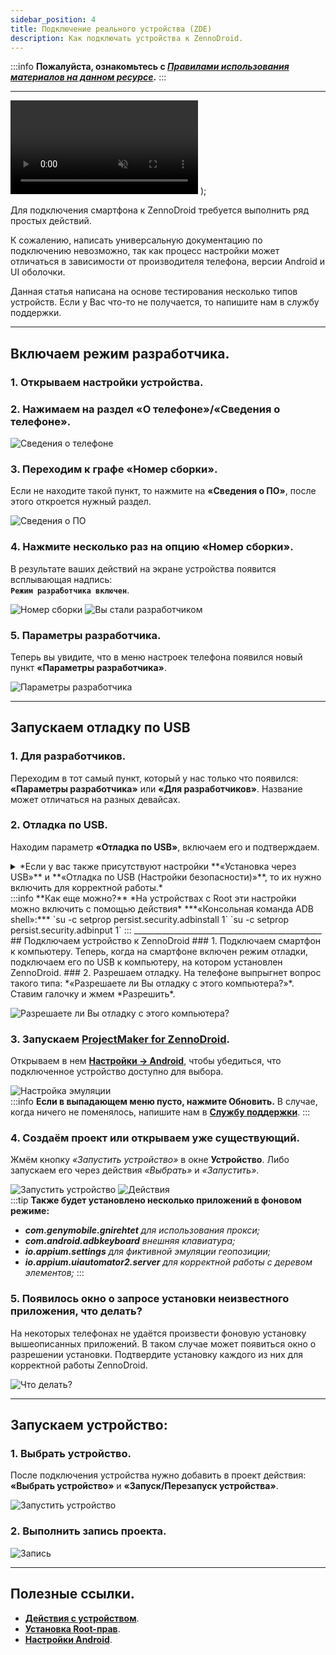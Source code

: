 ```yaml
---
sidebar_position: 4
title: Подключение реального устройства (ZDE)
description: Как подключать устройства к ZennoDroid.
---
```


:::info **Пожалуйста, ознакомьтесь с [*Правилами использования материалов на данном ресурсе*](../Disclaimer).**
:::
_______________________________________________
  <video controls playsInline muted preload="auto" className='docsVideo'>
    <source src={source} type="video/mp4" />
</video>
);   

Для подключения смартфона к ZennoDroid требуется выполнить ряд простых действий.  

К сожалению, написать универсальную документацию по подключению невозможно, так как процесс настройки может отличаться в зависимости от производителя телефона, версии Android и UI оболочки.

Данная статья написана на основе тестирования несколько типов устройств. Если у Вас что-то не получается, то напишите нам в службу поддержки.   
_______________________________________________
## Включаем режим разработчика.   
### 1. Открываем настройки устройства.  
### 2. Нажимаем на раздел **«О телефоне»**/**«Сведения о телефоне»**.  
![Сведения о телефоне](./assets/devices_pic1.png)    

### 3. Переходим к графе **«Номер сборки»**.   
Если не находите такой пункт, то нажмите на **«Сведения о ПО»**, после этого откроется нужный раздел.

![Сведения о ПО](./assets/devices_pic2.png)

### 4. Нажмите несколько раз на опцию **«Номер сборки»**.  
В результате ваших действий на экране устройства появится всплывающая надпись:   
**`Режим разработчика включен`**.  

![Номер сборки](./assets/devices_pic3.png) ![Вы стали разработчиком](./assets/devices_pic4.png)  
  
### 5. Параметры разработчика. 
Теперь вы увидите, что в меню настроек телефона появился новый пункт **«Параметры разработчика»**. 

![Параметры разработчика](./assets/devices_pic5.png)  
_______________________________________________
## Запускаем отладку по USB   
### 1. Для разработчиков.  
Переходим в тот самый пункт, который у нас только что появился: **«Параметры разработчика»** или **«Для разработчиков»**. Название может отличаться на разных девайсах.  

### 2. Отладка по USB.  
Находим параметр **«Отладка по USB»**, включаем его и подтверждаем.  
<details>
<summary>*Если у вас также присутствуют настройки **«Установка через USB»** и **«Отладка по USB (Настройки безопасности)»**, то их нужно включить для корректной работы.*</summary>  

![Отладка по USB](./assets/devices_pic6.png) ![Установка через USB](./assets/devices_pic7.png)
</details>   
:::info **Как еще можно?**
*На устройствах с Root эти настройки можно включить c помощью действия*  
***«Консольная команда ADB shell»:***   
`su -c setprop persist.security.adbinstall 1`    
`su -c setprop persist.security.adbinput 1`
::: 
_______________________________________________
## Подключаем устройство к ZennoDroid  
### 1. Подключаем смартфон к компьютеру.  
Теперь, когда на смартфоне включен режим отладки, подключаем его по USB к компьютеру, на котором установлен ZennoDroid.  
### 2. Разрешаем отладку.  
На телефоне выпрыгнет вопрос такого типа: *«Разрешаете ли Вы отладку с этого компьютера?»*. Ставим галочку и жмем *Разрешить*.  

![Разрешаете ли Вы отладку с этого компьютера?](./assets/devices_pic8.png)  

### 3. Запускаем [**ProjectMaker for ZennoDroid**](../category/project-maker). 
Открываем в нем [**Настройки → Android**](../Settings/Settings_for_Enterprise), чтобы убедиться, что подключенное устройство доступно для выбора.    

![Настройка эмуляции](./assets/devices_pic9.png)  
:::info **Если в выпадающем меню пусто, нажмите Обновить.**
В случае, когда ничего не поменялось, напишите нам в [**Службу поддержки**](https://helpdesk.zennolab.com/ru).
:::
### 4. Создаём проект или открываем уже существующий.  
Жмём кнопку *«Запустить устройство»* в окне **Устройство**. Либо запускаем его через действия *«Выбрать»* и *«Запустить»*.  

![Запустить устройство](./assets/devices_pic10.png) ![Действия](./assets/devices_pic11.png)  
:::tip **Также будет установлено несколько приложений в фоновом режиме:** 
- ***com.genymobile.gnirehtet** для использования прокси;*  
- ***com.android.adbkeyboard** внешняя клавиатура;*  
- ***io.appium.settings** для фиктивной эмуляции геопозиции;*  
- ***io.appium.uiautomator2.server** для корректной работы с деревом элементов;*
:::
>  

### 5. Появилось окно о запросе установки неизвестного приложения, что делать?  

На некоторых телефонах не удаётся произвести фоновую установку вышеописанных приложений. В таком случае может появиться окно о разрешении установки. Подтвердите установку каждого из них для корректной работы ZennoDroid.

![Что делать?](./assets/devices_pic12.png)  
_______________________________________________
## Запускаем устройство:     

### 1. Выбрать устройство.  
После подключения устройства нужно добавить в проект действия:  
**«Выбрать устройство»** и **«Запуск/Перезапуск устройства»**.

![Запустить устройство](./assets/start_pic1.png)  

### 2. Выполнить запись проекта.     

![Запись](./assets/start_pic2.png)  
_______________________________________________
## Полезные ссылки.  
- [**Действия с устройством**](../Android/Enterprise/action).  
- [**Установка Root-прав**](../Enterprise/Root).  
- [**Настройки Android**](../Settings/Settings_for_Enterprise).

